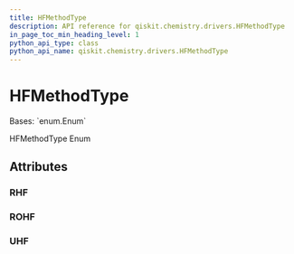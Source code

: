 ```yaml
---
title: HFMethodType
description: API reference for qiskit.chemistry.drivers.HFMethodType
in_page_toc_min_heading_level: 1
python_api_type: class
python_api_name: qiskit.chemistry.drivers.HFMethodType
---
```


# HFMethodType

<Class id="qiskit.chemistry.drivers.HFMethodType" isDedicatedPage={true} github="https://github.com/qiskit-community/qiskit-aqua/tree/stable/0.9/qiskit/chemistry/drivers/fermionic_driver.py" signature="HFMethodType(value)">
  Bases: `enum.Enum`

  HFMethodType Enum

  ## Attributes

  ### RHF

  <Attribute id="qiskit.chemistry.drivers.HFMethodType.RHF" name="RHF" attributeValue="'rhf'" />

  ### ROHF

  <Attribute id="qiskit.chemistry.drivers.HFMethodType.ROHF" name="ROHF" attributeValue="'rohf'" />

  ### UHF

  <Attribute id="qiskit.chemistry.drivers.HFMethodType.UHF" name="UHF" attributeValue="'uhf'" />
</Class>

